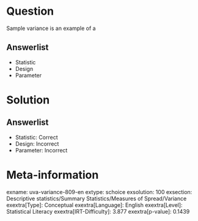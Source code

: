 Question
========

Sample variance is an example of a

Answerlist
----------

* Statistic
* Design
* Parameter

Solution
========

Answerlist
----------

* Statistic: Correct
* Design: Incorrect
* Parameter: Incorrect

Meta-information
================
exname: uva-variance-809-en
extype: schoice
exsolution: 100
exsection: Descriptive statistics/Summary Statistics/Measures of Spread/Variance
exextra[Type]: Conceptual
exextra[Language]: English
exextra[Level]: Statistical Literacy
exextra[IRT-Difficulty]: 3.877
exextra[p-value]: 0.1439
